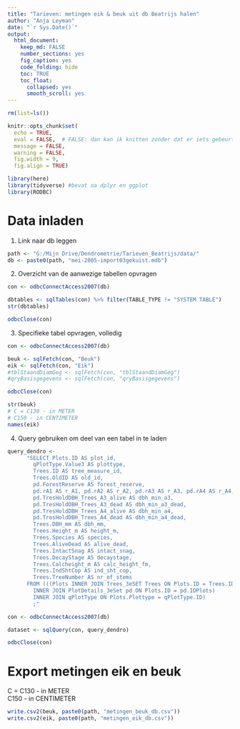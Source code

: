 ```yaml
---
title: "Tarieven: metingen eik & beuk uit db Beatrijs halen"
author: "Anja Leyman"
date: "`r Sys.Date()`"
output: 
  html_document:
    keep_md: FALSE
    number_sections: yes
    fig_caption: yes
    code_folding: hide
    toc: TRUE
    toc_float:
      collapsed: yes
      smooth_scroll: yes
---
```



```r
rm(list=ls())
```

```r
knitr::opts_chunk$set(
  echo = TRUE,
  eval = FALSE,  # FALSE: dan kan ik knitten zonder dat er iets gebeurt
  message = FALSE,
  warning = FALSE, 
  fig.width = 9,
  fig.align = TRUE)

library(here)
library(tidyverse) #bevat oa dplyr en ggplot
library(RODBC)

```

# Data inladen

1) Link naar db leggen 

```r
path <- "G:/Mijn Drive/Dendrometrie/Tarieven_Beatrijs/data/"
db <- paste0(path, "mei-2005-import03gekuist.mdb")

```

2) Overzicht van de aanwezige tabellen opvragen

```r
con <- odbcConnectAccess2007(db)

dbtables <- sqlTables(con) %>% filter(TABLE_TYPE != "SYSTEM TABLE")
str(dbtables)

odbcClose(con)
```


3) Specifieke tabel opvragen, volledig

```r
con <- odbcConnectAccess2007(db)

beuk <- sqlFetch(con, "Beuk")
eik <- sqlFetch(con, "Eik")
#tblStaandDiamGeg <- sqlFetch(con, "tblStaandDiamGeg")
#qryBasisgegevens <- sqlFetch(con, "qryBasisgegevens")

odbcClose(con)

str(beuk) 
# C = C130 - in METER
# C150 - in CENTIMETER
names(eik)
```

4) Query gebruiken om deel van een tabel in te laden

```r
query_dendro <-
      "SELECT Plots.ID AS plot_id,
        qPlotType.Value3 AS plottype,
        Trees.ID AS tree_measure_id,
        Trees.OldID AS old_id,
        pd.ForestReserve AS forest_reserve,
        pd.rA1 AS r_A1, pd.rA2 AS r_A2, pd.rA3 AS r_A3, pd.rA4 AS r_A4,
        pd.TresHoldDBH_Trees_A3_alive AS dbh_min_a3,
        pd.TresHoldDBH_Trees_A3_dead AS dbh_min_a3_dead,
        pd.TresHoldDBH_Trees_A4_alive AS dbh_min_a4,
        pd.TresHoldDBH_Trees_A4_dead AS dbh_min_a4_dead,
        Trees.DBH_mm AS dbh_mm,
        Trees.Height_m AS height_m,
        Trees.Species AS species,
        Trees.AliveDead AS alive_dead,
        Trees.IntactSnag AS intact_snag,
        Trees.DecayStage AS decaystage,
        Trees.Calcheight_m AS calc_height_fm,
        Trees.IndShtCop AS ind_sht_cop,
        Trees.TreeNumber AS nr_of_stems
      FROM (((Plots INNER JOIN Trees_3eSET Trees ON Plots.ID = Trees.IDPlots)
        INNER JOIN PlotDetails_3eSet pd ON Plots.ID = pd.IDPlots)
        INNER JOIN qPlotType ON Plots.Plottype = qPlotType.ID)
        ;"

con <- odbcConnectAccess2007(db)

dataset <- sqlQuery(con, query_dendro)

odbcClose(con)

```


# Export metingen eik en beuk

C = C130 - in METER    
C150 - in CENTIMETER

```r
write.csv2(beuk, paste0(path, "metingen_beuk_db.csv"))
write.csv2(eik, paste0(path, "metingen_eik_db.csv"))
```

